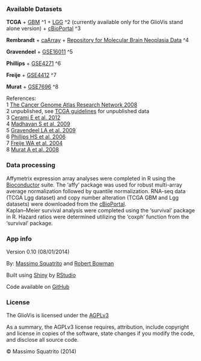 ### Available Datasets 

**TCGA** 
  + [GBM](https://tcga-data.nci.nih.gov/tcga/tcgaCancerDetails.jsp?diseaseType=GBM&diseaseName=Glioblastoma%20multiforme) ^1
  + [LGG](https://tcga-data.nci.nih.gov/tcga/tcgaCancerDetails.jsp?diseaseType=LGG&diseaseName=Brain%20Lower%20Grade%20Glioma) ^2 (currently available only for the GlioVis stand alone version)
  + [cBioPortal](http://www.cbioportal.org/public-portal/index.do) ^3 
  
**Rembrandt**
  + [caArray](https://array.nci.nih.gov/caarray/project/fine-00037)
  + [Repository for Molecular Brain Neoplasia Data](https://caintegrator.nci.nih.gov/rembrandt/) ^4

**Gravendeel**
  + [GSE16011](http://www.ncbi.nlm.nih.gov/geo/query/acc.cgi?acc=GSE16011) ^5

**Phillips**
  + [GSE4271](http://www.ncbi.nlm.nih.gov/geo/query/acc.cgi?acc=GSE4271) ^6

**Freije**
  + [GSE4412](http://www.ncbi.nlm.nih.gov/geo/query/acc.cgi?acc=GSE4412) ^7
  
**Murat**
  + [GSE7696](http://www.ncbi.nlm.nih.gov/geo/query/acc.cgi?acc=GSE7696) ^8

References:  
1 [The Cancer Genome Atlas Research Network 2008](http://www.ncbi.nlm.nih.gov/pubmed/18772890)  
2 unpublished, see [TCGA guidelines](http://cancergenome.nih.gov/publications/publicationguidelines) for unpublished data  
3 [Cerami E et al. 2012](http://www.ncbi.nlm.nih.gov/pubmed/22588877)  
4 [Madhavan S et al. 2009](http://www.ncbi.nlm.nih.gov/pubmed/19208739)  
5 [Gravendeel LA et al. 2009](http://www.ncbi.nlm.nih.gov/pubmed/19920198)  
6 [Phillips HS et al. 2006](http://www.ncbi.nlm.nih.gov/pubmed/16530701)  
7 [Freije WA et al. 2004](http://www.ncbi.nlm.nih.gov/pubmed/15374961)  
8 [Murat A et al. 2008](http://www.ncbi.nlm.nih.gov/pubmed/18565887)

### Data processing  
Affymetrix expression array analyses were completed in R using the [Bioconductor](http://bioconductor.org) suite. The ‘affy’ package was used for robust multi-array average normalization followed by quantile normalization. RNA-seq data (TCGA Lgg dataset) and copy number alteration (TCGA GBM and Lgg datasets) were downloaded from the [cBioPortal](http://www.cbioportal.org/public-portal/index.do).  
Kaplan–Meier survival analysis were completed using the ‘survival’ package in R. Hazard ratios were determined utilizing the ‘coxph’ function from the ‘survival’ package.

### App info

Version 0.10 (08/01/2014)

By: [Massimo Squatrito](m_squatrito@gmail.com) and [Robert Bowman]()

Built using [Shiny](http://www.rstudio.com/shiny) by [RStudio](http://www.rstudio.com)

Code available on [GitHub](https://github.com/msquatrito/shiny_GlioVis)

### License

The GlioVis is licensed under the [AGPLv3](http://www.tldrlegal.com/l/AGPL3) 

As a summary, the AGPLv3 license requires, attribution, include copyright and license in copies of the software, state changes if you modify the code, and disclose all source code. 

&copy; Massimo Squatrito (2014) 
